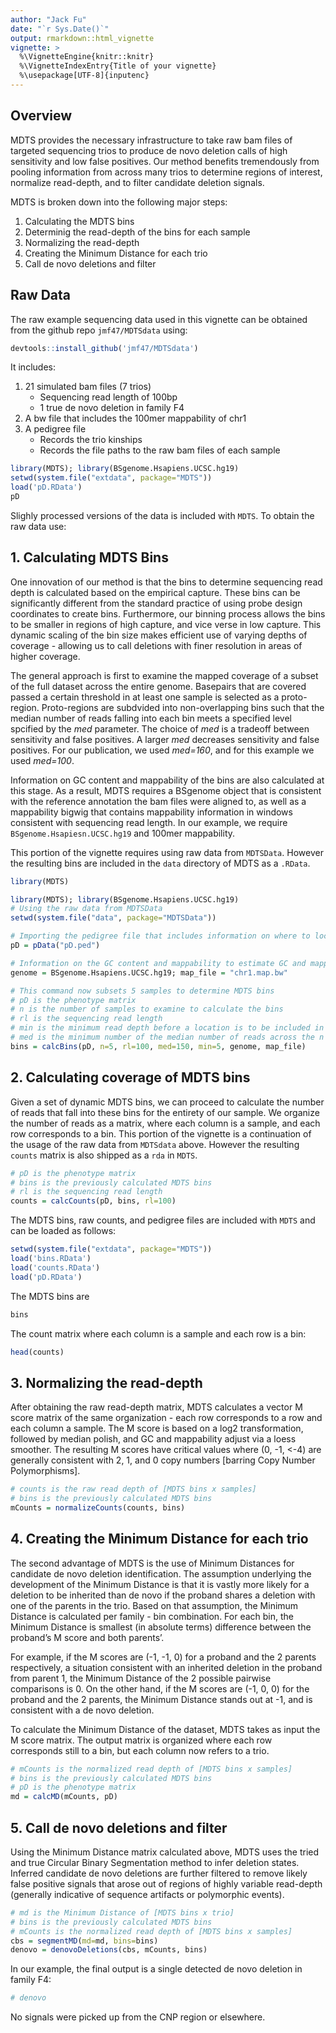 ```yaml
---
author: "Jack Fu"
date: "`r Sys.Date()`"
output: rmarkdown::html_vignette
vignette: >
  %\VignetteEngine{knitr::knitr}
  %\VignetteIndexEntry{Title of your vignette}
  %\usepackage[UTF-8]{inputenc}
---
```


## Overview

MDTS provides the necessary infrastructure to take raw bam files of targeted sequencing trios to produce de novo deletion calls of high sensitivity and low false positives. Our method benefits tremendously from pooling information from across many trios to determine regions of interest, normalize read-depth, and to filter candidate deletion signals.

MDTS is broken down into the following major steps:

1. Calculating the MDTS bins
2. Determinig the read-depth of the bins for each sample
3. Normalizing the read-depth
4. Creating the Minimum Distance for each trio
5. Call de novo deletions and filter

## Raw Data

The raw example sequencing data used in this vignette can be obtained from the github repo `jmf47/MDTSdata` using:
```r
devtools::install_github('jmf47/MDTSdata')
```

It includes:

1. 21 simulated bam files (7 trios)
      + Sequencing read length of 100bp 
      + 1 true de novo deletion in family F4
2. A bw file that includes the 100mer mappability of chr1
3. A pedigree file 
      + Records the trio kinships 
      + Records the file paths to the raw bam files of each sample
      
```r
library(MDTS); library(BSgenome.Hsapiens.UCSC.hg19)
setwd(system.file("extdata", package="MDTS"))
load('pD.RData')
pD
```


Slighly processed versions of the data is included with `MDTS`. To obtain the raw data use:


## 1. Calculating MDTS Bins

One innovation of our method is that the bins to determine sequencing read depth is calculated based on the empirical capture. These bins can be significantly different from the standard practice of using probe design coordinates to create bins. Furthermore, our binning process allows the bins to be smaller in regions of high capture, and vice verse in low capture. This dynamic scaling of the bin size makes efficient use of varying depths of coverage - allowing us to call deletions with finer resolution in areas of higher coverage.

The general approach is first to examine the mapped coverage of a subset of the full dataset across the entire genome. Basepairs that are covered passed a certain threshold in at least one sample is selected as a proto-region. Proto-regions are subdvided into non-overlapping bins such that the median number of reads falling into each bin meets a specified level spcified by the *med* parameter. The choice of *med* is a tradeoff between sensitivity and false positives. A larger *med* decreases sensitivity and false positives. For our publication, we used *med=160*, and for this example we used *med=100*.

Information on GC content and mappability of the bins are also calculated at this stage. As a result, MDTS requires a BSgenome object that is consistent with the reference annotation the bam files were aligned to, as well as a mappability bigwig that contains mappability information in windows consistent with sequencing read length. In our example, we require `BSgenome.Hsapiesn.UCSC.hg19` and 100mer mappability.

This portion of the vignette requires using raw data from `MDTSData`. However the resulting bins are included in the `data` directory of MDTS as a `.RData`.

```r
library(MDTS)
```

```r
library(MDTS); library(BSgenome.Hsapiens.UCSC.hg19)
# Using the raw data from MDTSData
setwd(system.file("data", package="MDTSData")) 

# Importing the pedigree file that includes information on where to locate the raw bam files
pD = pData("pD.ped")

# Information on the GC content and mappability to estimate GC and mappability for the MDTS bins
genome = BSgenome.Hsapiens.UCSC.hg19; map_file = "chr1.map.bw"

# This command now subsets 5 samples to determine MDTS bins
# pD is the phenotype matrix
# n is the number of samples to examine to calculate the bins
# rl is the sequencing read length
# min is the minimum read depth before a location is to be included in a proto region
# med is the minimum number of the median number of reads across the n samples in a bin.
bins = calcBins(pD, n=5, rl=100, med=150, min=5, genome, map_file)
```

## 2. Calculating coverage of MDTS bins

Given a set of dynamic MDTS bins, we can proceed to calculate the number of reads that fall into these bins for the entirety of our sample. We organize the number of reads as a matrix, where each column is a sample, and each row corresponds to a bin. This portion of the vignette is a continuation of the usage of the raw data from `MDTSdata` above. However the resulting `counts` matrix is also shipped as a `rda` in `MDTS`.

```r
# pD is the phenotype matrix
# bins is the previously calculated MDTS bins
# rl is the sequencing read length
counts = calcCounts(pD, bins, rl=100)
```

The MDTS bins, raw counts, and pedigree files are included with `MDTS` and can be loaded as follows:
```r
setwd(system.file("extdata", package="MDTS"))
load('bins.RData')
load('counts.RData')
load('pD.RData')
```
The MDTS bins are
```r
bins
```
The count matrix where each column is a sample and each row is a bin:
```r
head(counts)
```

## 3. Normalizing the read-depth

After obtaining the raw read-depth matrix, MDTS calculates a vector M score matrix of the same organization - each row corresponds to a row and each column a sample. The M score is based on a log2 transformation, followed by median polish, and GC and mappability adjust via a loess smoother. The resulting M scores have critical values where (0, -1, <-4) are generally consistent with 2, 1, and 0 copy numbers [barring Copy Number Polymorphisms].

```r
# counts is the raw read depth of [MDTS bins x samples]
# bins is the previously calculated MDTS bins
mCounts = normalizeCounts(counts, bins)
```

## 4. Creating the Minimum Distance for each trio

The second advantage of MDTS is the use of Minimum Distances for candidate de novo deletion identification. The assumption underlying the development of the Minimum Distance is that it is vastly more likely for a deletion to be inherited than de novo if the proband shares a deletion with one of the parents in the trio. Based on that assumption, the Minimum Distance is calculated per family - bin combination. For each bin, the Minimum Distance is smallest (in absolute terms) difference between the proband's M score and both parents'. 

For example, if the M scores are (-1, -1, 0) for a proband and the 2 parents respectively, a situation consistent with an inherited deletion in the proband from parent 1, the Minimum Distance of the 2 possible pairwise comparisons is 0. On the other hand, if the M scores are (-1, 0, 0) for the proband and the 2 parents, the Minimum Distance stands out at -1, and is consistent with a de novo deletion. 

To calculate the Minimum Distance of the dataset, MDTS takes as input the M score matrix. The output matrix is organized where each row corresponds still to a bin, but each column now refers to a trio.

```r
# mCounts is the normalized read depth of [MDTS bins x samples]
# bins is the previously calculated MDTS bins
# pD is the phenotype matrix
md = calcMD(mCounts, pD)
```

## 5. Call de novo deletions and filter

Using the Minimum Distance matrix calculated above, MDTS uses the tried and true Circular Binary Segmentation method to infer deletion states. Inferred candidate de novo deletions are further filtered to remove likely false positive signals that arose out of regions of highly variable read-depth (generally indicative of sequence artifacts or polymorphic events).

```r
# md is the Minimum Distance of [MDTS bins x trio]
# bins is the previously calculated MDTS bins
# mCounts is the normalized read depth of [MDTS bins x samples]
cbs = segmentMD(md=md, bins=bins)
denovo = denovoDeletions(cbs, mCounts, bins)
```

In our example, the final output is a single detected de novo deletion in family F4:

```r
# denovo
```

No signals were picked up from the CNP region or elsewhere.
